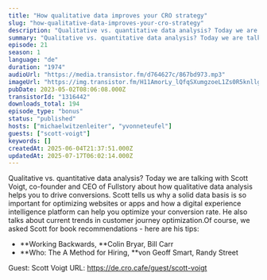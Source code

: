 ```yaml
---
title: "How qualitative data improves your CRO strategy"
slug: "how-qualitative-data-improves-your-cro-strategy"
description: "Qualitative vs. quantitative data analysis? Today we are talking with Scott Voigt, co-founder and CEO of Fullstory about how qualitative data analysis helps you to drive conversions. Scott tells us why a solid data basis is so important for optimizing websites or apps and how a digital experience intelligence platform can help you optimize your conversion rate. He also talks about current trends in customer journey optimization.Of course, we asked Scott for book recommendations - here are his tips:\n\n- **Working Backwards, **Colin Bryar, Bill Carr\n- **Who: The A Method for Hiring, **von Geoff Smart, Randy Street\n\n Guest: Scott Voigt URL: https://de.cro.cafe/guest/scott-voigt"
summary: "Qualitative vs. quantitative data analysis? Today we are talking with Scott Voigt, co-founder and CEO of Fullstory about how qualitative data analysis helps you to drive conversions. Scott tells us why a solid data basis is so important for optimizing websites or apps and how a digital experience intelligence platform can help you optimize your conversion rate. He also talks about current trends in customer journey optimization.Of course, we asked Scott for book recommendations - here are his tips:Working Backwards, Colin Bryar, Bill CarrWho: The A Method for Hiring, von Geoff Smart, Randy Street Guest: Scott Voigt URL: https://de.cro.cafe/guest/scott-voigt"
episode: 21
season: 1
language: "de"
duration: "1974"
audioUrl: "https://media.transistor.fm/d764627c/867bd973.mp3"
imageUrl: "https://img.transistor.fm/H11AmorLy_lQfqSXumgzoeL1Zs0R5knllgPMXdJsKHU/rs:fill:3000:3000:1/q:60/aHR0cHM6Ly9pbWct/dXBsb2FkLXByb2R1/Y3Rpb24udHJhbnNp/c3Rvci5mbS80MDli/ZTlkMjgyODUzYmUw/Y2Y3YWFlZTEwYmZj/ZjBmMS5wbmc.webp"
pubDate: 2023-05-02T08:06:08.000Z
transistorId: "1316442"
downloads_total: 194
episode_type: "bonus"
status: "published"
hosts: ["michaelwitzenleiter", "yvonneteufel"]
guests: ["scott-voigt"]
keywords: []
createdAt: 2025-06-04T21:37:51.000Z
updatedAt: 2025-07-17T06:02:14.000Z
---
```


Qualitative vs. quantitative data analysis? Today we are talking with Scott Voigt, co-founder and CEO of Fullstory about how qualitative data analysis helps you to drive conversions. Scott tells us why a solid data basis is so important for optimizing websites or apps and how a digital experience intelligence platform can help you optimize your conversion rate. He also talks about current trends in customer journey optimization.Of course, we asked Scott for book recommendations - here are his tips:

- **Working Backwards, **Colin Bryar, Bill Carr
- **Who: The A Method for Hiring, **von Geoff Smart, Randy Street

 Guest: Scott Voigt URL: https://de.cro.cafe/guest/scott-voigt
